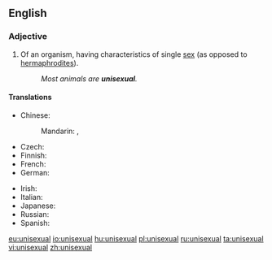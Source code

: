==English==
{{wikipedia}}
===Adjective===
{{en-adj|-}}

# Of an organism, having characteristics of single [[sex]] (as opposed to [[hermaphrodite]]s).
#: ''Most animals are '''unisexual'''.''

====Translations====
{{trans-top|having characteristics of a single sex}}
* Chinese:
*: Mandarin: {{t|cmn|單性|alt=單性的|sc=Hani}}, {{t|cmn|单性|tr=dānxìng de|alt=单性的|sc=Hani}}
* Czech: {{t-|cs|nedokonalý|m}}
* Finnish: {{t-|fi|yksineuvoinen}}
* French: {{t+|fr|unisexe}}
* German: {{t-|de|eingeschlechtlich}}
{{trans-mid}}
* Irish: {{t-|ga|aonghnéasach}}
* Italian: {{t-|it|unisessuale}}
* Japanese: {{t-|ja|単性|tr=たんせいの, tansei no|alt=単性の|sc=Jpan}}
* Russian: {{t+|ru|однополый|tr=odnopólyj|sc=Cyrl}}
* Spanish: {{t-|es|unisexual}} {{qualifier|biol.}}
{{trans-bottom}}

[[eu:unisexual]]
[[io:unisexual]]
[[hu:unisexual]]
[[pl:unisexual]]
[[ru:unisexual]]
[[ta:unisexual]]
[[vi:unisexual]]
[[zh:unisexual]]
